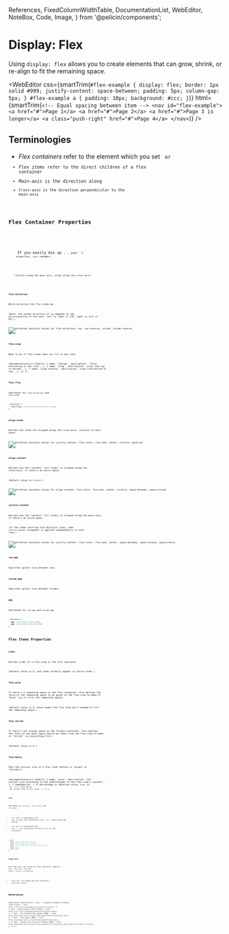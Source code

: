  References,
  FixedColumnWidthTable,
  DocumentationList,
  WebEditor,
  NoteBox,
  Code,
  Image,
} from '@pelicin/components';

# Display: Flex

Using `display: flex` allows you to create elements that can grow, shrink, or re-align to fit the remaining space.

<WebEditor
  css={smartTrim(`
    #flex-example {
      display: flex;
      border: 1px solid #999;
      justify-content: space-between;
      padding: 5px;
      column-gap: 5px;
    }
    #flex-example a {
      padding: 10px;
      background: #ccc;
    }
  `)}
  html={smartTrim(`
    <!-- Equal spacing between item -->
    <nav id="flex-example">
      <a href="#">Page 1</a>
      <a href="#">Page 2</a>
      <a href="#">Page 3 is longer</a>
      <a class="push-right" href="#">Page 4</a>
    </nav>
  `)}
/>

## Terminologies

- <dfn>Flex containers</dfn> refer to the element which you set <Code str="display: flex" /> or <Code str="display: inline-flex" />
- <dfn>Flex items</dfn> refer to the direct children of a flex container
- <dfn>Main-axis</dfn> is the direction along <Code str="flex-direction" />
- <dfn>Cross-axis</dfn> is the direction perpendicular to the main-axis

## Flex Container Properties

<NoteBox type="info" title="Tip!">
  <p>
    If you easily mix up <Code str="justify-content" />, <Code str="align-content" />, and{' '}
    <Code str="align-items" /> properties, just remember:
  </p>
  <p>
    <em>"Justify along the main axis, align along the cross axis"</em>
  </p>
</NoteBox>

### `flex-direction`

Which direction the flex items go.

(Note: the normal direction of `row` depends on the directionality of the text: left to right if LTR, right to left if RTL.)

<Image
  path="/res/web/css/flex-direction.png"
  alt="Different possible values for flex-direction: row, row-reverse, column, column-reverse"
/>

### `flex-wrap`

What to do if flex items does not fit in one line.

<DocumentationList
  items={[
    {
      name: 'nowrap',
      description: 'force everything in one line',
    },
    {
      name: 'wrap',
      description: 'wrap from top to bottom',
    },
    {
      name: 'wrap-reverse',
      description: 'wrap from bottom to top',
    },
  ]}
/>

### `flex-flow`

Shorthand for `flex-direction` and `flex-wrap`

```css
.container {
  flex-flow: <flex-direction> <flex-wrap>;
}
```

### `align-items`

Defines how items are aligned along the cross-axis, relative to each other.

<Image
  path="/res/web/css/flex-align-items.png"
  alt="Different possible values for justify-content: flex-start, flex-end, center, stretch, baseline"
/>

### `align-content`

Defines how the "content" (all items) is aligned along the cross-axis, if there's an extra space.

(Default value is `stretch`.)

<Image
  path="/res/web/css/flex-align-content.png"
  alt="Different possible values for align-content: flex-start, flex-end, center, stretch, space-between, space-around"
/>

### `justify-content`

Defines how the "content" (all items) is aligned along the main-axis, if there's an extra space.

(If the items overflow into multiple lines, then `justify-content` alignment is applied independently to each line.)

<Image
  path="/res/web/css/flex-justify-content.png"
  alt="Different possible values for justify-content: flex-start, flex-end, center, space-between, space-around, space-evenly"
/>

### `row-gap`

Specifies gutter size between rows.

### `column-gap`

Specifies gutter size between columns.

### `gap`

Shorthand for `row-gap` and `column-gap`

```css
.container {
  gap: <row-and-column-gap>;
  gap: <row-gap> <column-gap>;
}
```

## Flex Items Properties

### `order`

Defines order of a flex item in the flex container.

(Default value is 0, and items normally appear in source order.)

### `flex-grow`

If there's a remaining space in the flex container, this defines the ratio of the remaining space to be given to the flex-item to make it "grow" (so it fills the remaining space).

(Default value is 0, which means the flex item won't expand to fill the remaining space.)

### `flex-shrink`

If there's not enough space in the flexbox container, this defines the ratio of how much space should be taken from the flex-item to make it "shrink" (so everything fits).

(Default value is 0.)

### `flex-basis`

Sets the initial size of a flex item (before it "grows" or "shrinks").

<DocumentationList
  items={[
    {
      name: 'auto',
      description: "set initial size according to the width/height of the flex item's content",
    },
    {
      nameSpecial: (
        <>
          percentage or absolute value, e.g. or <Code str="20%" /> or <Code str="100px" />
        </>
      ),
      description: 'set initial size to this value',
    },
  ]}
/>

### `flex`

Shorthand for `flex-grow`, `flex-shrink`, and `flex-basis`.

- `flex: none` is synonymous with `flex: 0 0 auto` (not flexible at all, i.e., cannot grow and shrink)
- `flex: auto` is synonymous with `flex: 1 1 auto` (grows and shrinks to fit in the container)

```css
.item {
  flex: <flex-grow> <flex-basis>;
  flex: <flex-grow> <flex-shrink>;
  flex: <flex-grow> <flex-shrink> <flex-basis>;
  flex: none;
  flex: auto;
}
```

### `align-self`

Override `align-items` value for this item only. Specify: `auto`, `flex-start`, `flex-end`, `center`, `stretch`, or `baseline`.

- `align-self: auto` means use the container's `align-items` value

## References

<References
  references={[
    {
      text: 'A Complete Guide to Flexbox (CSS-Tricks)',
      link: `https://css-tricks.com/snippets/css/a-guide-to-flexbox/`,
    },
    {
      text: 'align-content (CSS-Tricks)',
      link: `https://css-tricks.com/almanac/properties/a/align-content/`,
    },
    {
      text: 'CSS Flexible Box Layout (MDN)',
      link: `https://developer.mozilla.org/en-US/docs/Web/CSS/CSS_Flexible_Box_Layout`,
    },
    {
      text: 'flex-basis (MDN)',
      link: `https://developer.mozilla.org/en-US/docs/Web/CSS/flex-basis`,
    },
    {
      text: 'Typical use cases of Flexbox (MDN)',
      link: `https://developer.mozilla.org/en-US/docs/Web/CSS/CSS_Flexible_Box_Layout/Typical_Use_Cases_of_Flexbox`,
    },
  ]}
/>

